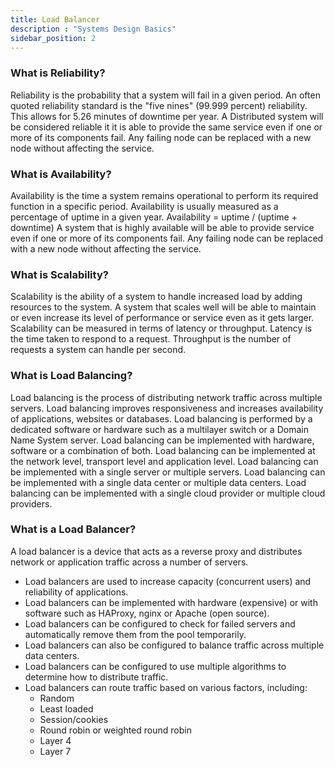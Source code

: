 ```yaml
---
title: Load Balancer
description : "Systems Design Basics"
sidebar_position: 2
---
```


### What is Reliability?
Reliability is the probability that a system will fail in a given period.
An often quoted reliability standard is the "five nines" (99.999 percent) reliability. This allows for 5.26 minutes of downtime per year.
A Distributed system will be considered reliable it it is able to provide the same service even if one or more of its components fail.
Any failing node can be replaced with a new node without affecting the service.

### What is Availability?
Availability is the time a system remains operational to perform its required function in a specific period.
Availability is usually measured as a percentage of uptime in a given year.
Availability = uptime / (uptime + downtime)
A system that is highly available will be able to provide service even if one or more of its components fail.
Any failing node can be replaced with a new node without affecting the service.

### What is Scalability?
Scalability is the ability of a system to handle increased load by adding resources to the system.
A system that scales well will be able to maintain or even increase its level of performance or service even as it gets larger.
Scalability can be measured in terms of latency or throughput.
Latency is the time taken to respond to a request.
Throughput is the number of requests a system can handle per second.

### What is Load Balancing?
Load balancing is the process of distributing network traffic across multiple servers.
Load balancing improves responsiveness and increases availability of applications, websites or databases.
Load balancing is performed by a dedicated software or hardware such as a multilayer switch or a Domain Name System server.
Load balancing can be implemented with hardware, software or a combination of both.
Load balancing can be implemented at the network level, transport level and application level.
Load balancing can be implemented with a single server or multiple servers.
Load balancing can be implemented with a single data center or multiple data centers.
Load balancing can be implemented with a single cloud provider or multiple cloud providers.

### What is a Load Balancer?
A load balancer is a device that acts as a reverse proxy and distributes network or application traffic across a number of servers.
- Load balancers are used to increase capacity (concurrent users) and reliability of applications.
- Load balancers can be implemented with hardware (expensive) or with software such as HAProxy, nginx or Apache (open source).
- Load balancers can be configured to check for failed servers and automatically remove them from the pool temporarily.
- Load balancers can also be configured to balance traffic across multiple data centers.
- Load balancers can be configured to use multiple algorithms to determine how to distribute traffic.
- Load balancers can route traffic based on various factors, including:
    - Random
    - Least loaded
    - Session/cookies
    - Round robin or weighted round robin
    - Layer 4
    - Layer 7
